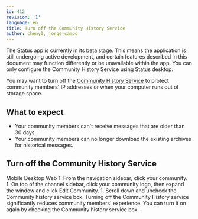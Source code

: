```yaml
---
id: 412
revision: '1'
language: en
title: Turn off the Community History Service
author: cheny0, jorge-campo
---
```


<Admonition type="beta" status="Status app is currently in beta stage">
  The Status app is currently in its beta stage. This means the application is still undergoing active development, and certain features described in this document may function differently or be unavailable within the app.
</Admonition>

<Admonition type="info">
  You can only configure the Community History Service using Status desktop.
</Admonition>

You may want to turn off the [Community History Service](./about-the-community-history-service.mdx) to protect community members' IP addresses or when your computer runs out of storage space.

## What to expect

- Your community members can't receive messages that are older than 30 days.
- Your community members can no longer download the existing archives for historical messages.

## Turn off the Community History Service

<Tabs defaultValue="Desktop">
  <TabsList size={32}>
    <TabsTrigger value="Mobile" disabled>
      Mobile
    </TabsTrigger>
    <TabsTrigger value="Desktop">
      Desktop
    </TabsTrigger>
    <TabsTrigger value="Web" disabled>
      Web
    </TabsTrigger>
  </TabsList>

  <TabsContent value="Desktop">
    1. From the navigation sidebar, click your community.
    1. On top of the channel sidebar, click your community logo, then expand the window and click <ContextTag>Edit Community</ContextTag>.
    1. Scroll down and uncheck the <ContextTag>Community history service</ContextTag> box.
  </TabsContent>
</Tabs>

<Admonition type="info">
  Turning off the Community History service significantly reduces community members' experience. You can turn it on again by checking the <ContextTag>Community history service</ContextTag> box.
</Admonition>
